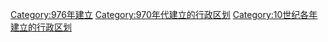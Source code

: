 {{Cat topic in year| topic=建立的行政区划|year=976}}
[[Category:976年建立|Category:976年建立]]
[[Category:970年代建立的行政区划|Category:970年代建立的行政区划]]
[[Category:10世纪各年建立的行政区划|Category:10世纪各年建立的行政区划]]